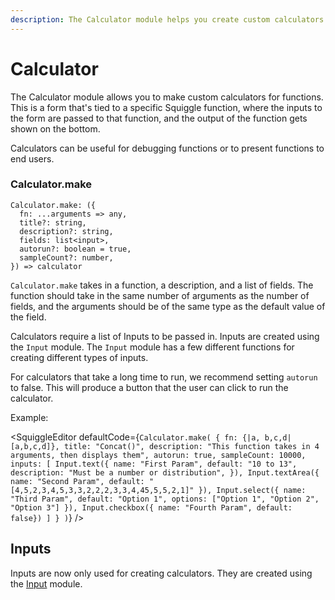 ```yaml
---
description: The Calculator module helps you create custom calculators
---
```



# Calculator

The Calculator module allows you to make custom calculators for functions. This is a form that's tied to a specific Squiggle function, where the inputs to the form are passed to that function, and the output of the function gets shown on the bottom.

Calculators can be useful for debugging functions or to present functions to end users.

### Calculator.make

```
Calculator.make: ({
  fn: ...arguments => any,
  title?: string,
  description?: string,
  fields: list<input>,
  autorun?: boolean = true,
  sampleCount?: number,
}) => calculator
```

``Calculator.make`` takes in a function, a description, and a list of fields. The function should take in the same number of arguments as the number of fields, and the arguments should be of the same type as the default value of the field.

Calculators require a list of Inputs to be passed in. Inputs are created using the ``Input`` module. The ``Input`` module has a few different functions for creating different types of inputs.

For calculators that take a long time to run, we recommend setting ``autorun`` to false. This will produce a button that the user can click to run the calculator.

Example:

<SquiggleEditor
  defaultCode={`Calculator.make(
  {
    fn: {|a, b,c,d| [a,b,c,d]},
    title: "Concat()",
    description: "This function takes in 4 arguments, then displays them",
    autorun: true,
    sampleCount: 10000,
    inputs: [
      Input.text({
        name: "First Param",
        default: "10 to 13",
        description: "Must be a number or distribution",
      }),
      Input.textArea({ name: "Second Param", default: "[4,5,2,3,4,5,3,3,2,2,2,3,3,4,45,5,5,2,1]" }),
      Input.select({ name: "Third Param", default: "Option 1", options: ["Option 1", "Option 2", "Option 3"] }),
      Input.checkbox({ name: "Fourth Param", default: false})
    ]
  }
)`}
/>

## Inputs

Inputs are now only used for creating calculators. They are created using the [Input](./Input.mdx) module.